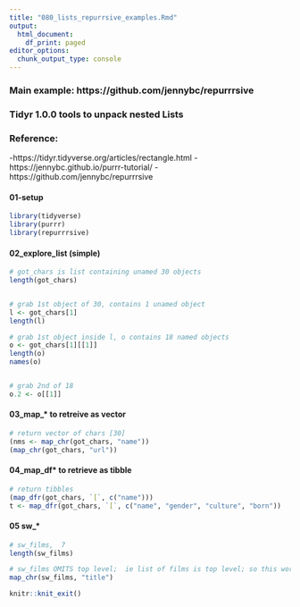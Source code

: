 ```yaml
---
title: "080_lists_repurrsive_examples.Rmd"
output:
  html_document:
    df_print: paged
editor_options:
  chunk_output_type: console
---
```


### Main example:  https://github.com/jennybc/repurrrsive


### Tidyr 1.0.0 tools to unpack nested Lists

### Reference:
-https://tidyr.tidyverse.org/articles/rectangle.html
-https://jennybc.github.io/purrr-tutorial/
-https://github.com/jennybc/repurrrsive

####  01-setup
```r
library(tidyverse)
library(purrr)
library(repurrrsive)
```


#### 02_explore_list (simple)
```r
# got_chars is list containing unamed 30 objects
length(got_chars)


# grab 1st object of 30, contains 1 unamed object
l <- got_chars[1]
length(l)

# grab 1st object inside l, o contains 18 named objects
o <- got_chars[1][[1]]
length(o)
names(o)


# grab 2nd of 18
o.2 <- o[[1]]
```
  
#### 03_map_* to retreive as vector
```r
# return vector of chars [30]
(nms <- map_chr(got_chars, "name"))
(map_chr(got_chars, "url"))
```

#### 04_map_df* to retrieve as tibble
```r
# return tibbles
(map_dfr(got_chars, `[`, c("name")))
t <- map_dfr(got_chars, `[`, c("name", "gender", "culture", "born"))
```


#### 05 sw_*
```r
# sw_films,  7
length(sw_films)

# sw_films OMITS top level;  ie list of films is top level; so this works:
map_chr(sw_films, "title")
```


```r
knitr::knit_exit()
```
